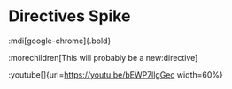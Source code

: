 # Directives Spike

:mdi[google-chrome]{.bold}

:morechildren[This will probably be a new:directive]

:youtube[]{url=https://youtu.be/bEWP7llgGec width=60%}


